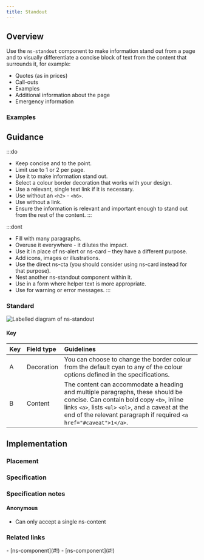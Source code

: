 ```yaml
---
title: Standout
---
```




## Overview

<CompDetails name={componentName} />

Use the `ns-standout` component to make information stand out from a page and to visually differentiate a concise block of text from the content that surrounds it, for example:
- Quotes (as in prices)
- Call-outs
- Examples
- Additional information about the page
- Emergency information

### Examples

<ExampleViewer type="standard" />

## Guidance

:::do
- Keep concise and to the point.
- Limit use to 1 or 2 per page.
- Use it to make information stand out.
- Select a colour border decoration that works with your design.
- Use a relevant, single text link if it is necessary.
- Use without an `<h2>` - `<h6>`.
- Use without a link.
- Ensure the information is relevant and important enough to stand out from the rest of the content.
:::

:::dont
- Fill with many paragraphs.
- Overuse it everywhere - it dilutes the impact.
- Use it in place of ns-alert or ns-card – they have a different purpose.
- Add icons, images or illustrations.
- Use the direct ns-cta (you should consider using ns-card instead for that purpose).
- Nest another ns-standout component within it.
- Use in a form where helper text is more appropriate.
- Use for warning or error messages.
:::

### Standard

![Labelled diagram of ns-standout](@assets/components/ns-standout/guidance.webp)

#### Key

| Key | Field type | Guidelines |
| :--- | :--- | :--- |
| <span class="marker">A</span> | Decoration | You can choose to change the border colour from the default cyan to any of the colour options defined in the specifications. |
| <span class="marker">B</span> | Content | The content can accommodate a heading and multiple paragraphs, these should be concise. Can contain bold copy `<b>`, inline links `<a>`, lists `<ul>` `<ol>`, and a caveat at the end of the relevant paragraph if required `<a href="#caveat">1</a>`.|

## Implementation

### Placement

<Placement name={componentName} />

### Specification

<Specification name={componentName} />

### Specification notes

#### Anonymous

* Can only accept a single ns-content

### Related links

<RelatedLinks name={componentName}>
- [ns-component](#!)
- [ns-component](#!)
</RelatedLinks>

